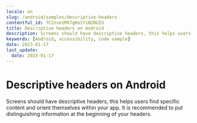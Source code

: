 ```yaml
---
locale: en
slug: /android/samples/descriptive-headers
contentful_id: 7C2zve1MX7gKe1YiN2BUIU
title: Descriptive headers on Android
description: Screens should have descriptive headers, this helps users find specific content and orient themselves within your app.
keywords: [Android, accessibility, code sample]
date: 2023-01-17
last_update:
  date: 2023-01-17
---
```


# Descriptive headers on Android

Screens should have descriptive headers, this helps users find specific content and orient themselves within your app. It is recommended to put distinguishing information at the beginning of your headers.

<CodeSample id="screen-headers" locale="en" platform="android"/>
